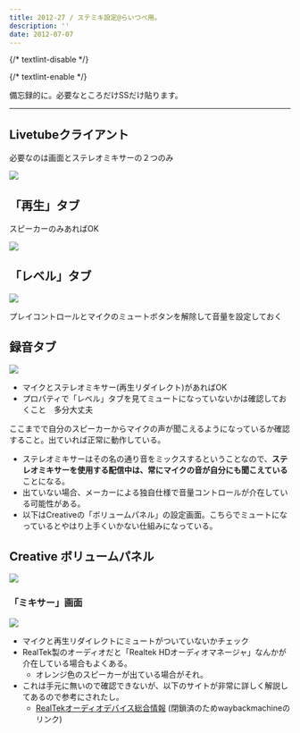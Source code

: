 ```yaml
---
title: 2012-27 / ステミキ設定@らいつべ用。
description: ''
date: 2012-07-07
---
```


{/* textlint-disable */}


{/* textlint-enable */}

備忘録的に。必要なところだけSSだけ貼ります。

----

## Livetubeクライアント

必要なのは画面とステレオミキサーの２つのみ

![](/img/blog/2012-27/20121230183651.jpeg)

## 「再生」タブ

スピーカーのみあればOK

![](/img/blog/2012-27/20121230183728.jpeg)

## 「レベル」タブ

![](/img/blog/2012-27/20121230183839.jpeg)

プレイコントロールとマイクのミュートボタンを解除して音量を設定しておく

## 録音タブ

![](/img/blog/2012-27/20121230183855.jpeg)

- マイクとステレオミキサー(再生リダイレクト)があればOK
- プロパティで「レベル」タブを見てミュートになっていないかは確認しておくこと　多分大丈夫

ここまでで自分のスピーカーからマイクの声が聞こえるようになっているか確認すること。出ていれば正常に動作している。

- ステレオミキサーはその名の通り音をミックスするということなので、**ステレオミキサーを使用する配信中は、常にマイクの音が自分にも聞こえている**ことになる。
- 出ていない場合、メーカーによる独自仕様で音量コントロールが介在している可能性がある。
- 以下はCreativeの「ボリュームパネル」の設定画面。こちらでミュートになっているとやはり上手くいかない仕組みになっている。

## Creative ボリュームパネル

![](/img/blog/2012-27/20121230183944.jpeg)

### 「ミキサー」画面

![](/img/blog/2012-27/20121230183958.jpeg)

- マイクと再生リダイレクトにミュートがついていないかチェック
- RealTek製のオーディオだと「Realtek HDオーディオマネージャ」なんかが介在している場合もよくある。
    - オレンジ色のスピーカーが出ている場合がそれ。
- これは手元に無いので確認できないが、以下のサイトが非常に詳しく解説してあるので参考にされたし。
    - [RealTekオーディオデバイス総合情報](https://web.archive.org/web/20131208222101/http://www.atamanikita.com/RealTek/index.html) (閉鎖済のためwaybackmachineのリンク)

